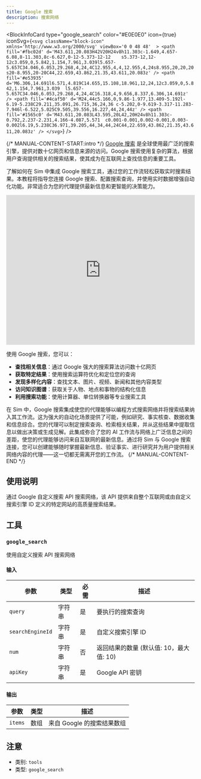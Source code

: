 ```yaml
---
title: Google 搜索
description: 搜索网络
---
```



<BlockInfoCard 
  type="google_search"
  color="#E0E0E0"
  icon={true}
  iconSvg={`<svg className="block-icon"  xmlns='http://www.w3.org/2000/svg' viewBox='0 0 48 48'  >
      <path
        fill='#fbc02d'
        d='M43.611,20.083H42V20H24v8h11.303c-1.649,4.657-6.08,8-11.303,8c-6.627,0-12-5.373-12-12	s5.373-12,12-12c3.059,0,5.842,1.154,7.961,3.039l5.657-5.657C34.046,6.053,29.268,4,24,4C12.955,4,4,12.955,4,24s8.955,20,20,20	s20-8.955,20-20C44,22.659,43.862,21.35,43.611,20.083z'
      />
      <path
        fill='#e53935'
        d='M6.306,14.691l6.571,4.819C14.655,15.108,18.961,12,24,12c3.059,0,5.842,1.154,7.961,3.039	l5.657-5.657C34.046,6.053,29.268,4,24,4C16.318,4,9.656,8.337,6.306,14.691z'
      />
      <path
        fill='#4caf50'
        d='M24,44c5.166,0,9.86-1.977,13.409-5.192l-6.19-5.238C29.211,35.091,26.715,36,24,36	c-5.202,0-9.619-3.317-11.283-7.946l-6.522,5.025C9.505,39.556,16.227,44,24,44z'
      />
      <path
        fill='#1565c0'
        d='M43.611,20.083L43.595,20L42,20H24v8h11.303c-0.792,2.237-2.231,4.166-4.087,5.571	c0.001-0.001,0.002-0.001,0.003-0.002l6.19,5.238C36.971,39.205,44,34,44,24C44,22.659,43.862,21.35,43.611,20.083z'
      />
    </svg>`}
/>

{/* MANUAL-CONTENT-START:intro */}
[Google 搜索](https://www.google.com) 是全球使用最广泛的搜索引擎，提供对数十亿网页和信息来源的访问。Google 搜索使用复杂的算法，根据用户查询提供相关的搜索结果，使其成为在互联网上查找信息的重要工具。

了解如何在 Sim 中集成 Google 搜索工具，通过您的工作流轻松获取实时搜索结果。本教程将指导您连接 Google 搜索、配置搜索查询，并使用实时数据增强自动化功能。非常适合为您的代理提供最新信息和更智能的决策能力。

<iframe
  width="100%"
  height="400"
  src="https://www.youtube.com/embed/1B7hV9b5UMQ"
  title="在 Sim 中使用 Google 搜索工具"
  frameBorder="0"
  allow="accelerometer; autoplay; clipboard-write; encrypted-media; gyroscope; picture-in-picture"
  allowFullScreen
></iframe>

使用 Google 搜索，您可以：

- **查找相关信息**：通过 Google 强大的搜索算法访问数十亿网页
- **获取特定结果**：使用搜索运算符优化和定位您的查询
- **发现多样化内容**：查找文本、图片、视频、新闻和其他内容类型
- **访问知识图谱**：获取关于人物、地点和事物的结构化信息
- **利用搜索功能**：使用计算器、单位转换器等专业搜索工具

在 Sim 中，Google 搜索集成使您的代理能够以编程方式搜索网络并将搜索结果纳入其工作流。这为强大的自动化场景提供了可能，例如研究、事实核查、数据收集和信息综合。您的代理可以制定搜索查询、检索相关结果，并从这些结果中提取信息以做出决策或生成见解。此集成弥合了您的 AI 工作流与网络上广泛信息之间的差距，使您的代理能够访问来自互联网的最新信息。通过将 Sim 与 Google 搜索连接，您可以创建能够随时掌握最新信息、验证事实、进行研究并为用户提供相关网络内容的代理——这一切都无需离开您的工作流。
{/* MANUAL-CONTENT-END */}

## 使用说明

通过 Google 自定义搜索 API 搜索网络，该 API 提供来自整个互联网或由自定义搜索引擎 ID 定义的特定网站的高质量搜索结果。

## 工具

### `google_search`

使用自定义搜索 API 搜索网络

#### 输入

| 参数 | 类型 | 必需 | 描述 |
| --------- | ---- | -------- | ----------- |
| `query` | 字符串 | 是 | 要执行的搜索查询 |
| `searchEngineId` | 字符串 | 是 | 自定义搜索引擎 ID |
| `num` | 字符串 | 否 | 返回结果的数量 \(默认值: 10，最大值: 10\) |
| `apiKey` | 字符串 | 是 | Google API 密钥 |

#### 输出

| 参数 | 类型 | 描述 |
| --------- | ---- | ----------- |
| `items` | 数组 | 来自 Google 的搜索结果数组 |

## 注意

- 类别: `tools`
- 类型: `google_search`
